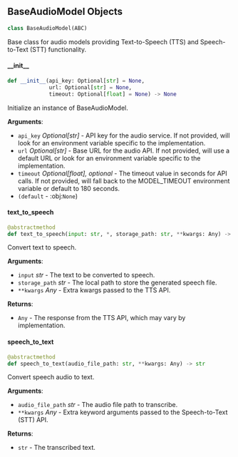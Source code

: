 <a id="camel.models.base_audio_model"></a>

<a id="camel.models.base_audio_model.BaseAudioModel"></a>

## BaseAudioModel Objects

```python
class BaseAudioModel(ABC)
```

Base class for audio models providing Text-to-Speech (TTS) and
Speech-to-Text (STT) functionality.

<a id="camel.models.base_audio_model.BaseAudioModel.__init__"></a>

#### \_\_init\_\_

```python
def __init__(api_key: Optional[str] = None,
             url: Optional[str] = None,
             timeout: Optional[float] = None) -> None
```

Initialize an instance of BaseAudioModel.

**Arguments**:

- `api_key` _Optional[str]_ - API key for the audio service. If not
  provided, will look for an environment variable specific to the
  implementation.
- `url` _Optional[str]_ - Base URL for the audio API. If not provided,
  will use a default URL or look for an environment variable
  specific to the implementation.
- `timeout` _Optional[float], optional_ - The timeout value in seconds
  for API calls. If not provided, will fall back to the
  MODEL_TIMEOUT environment variable or default to 180 seconds.
- `(default` - :obj:`None`)

<a id="camel.models.base_audio_model.BaseAudioModel.text_to_speech"></a>

#### text\_to\_speech

```python
@abstractmethod
def text_to_speech(input: str, *, storage_path: str, **kwargs: Any) -> Any
```

Convert text to speech.

**Arguments**:

- `input` _str_ - The text to be converted to speech.
- `storage_path` _str_ - The local path to store the
  generated speech file.
- `**kwargs` _Any_ - Extra kwargs passed to the TTS API.
  

**Returns**:

- `Any` - The response from the TTS API, which may vary by
  implementation.

<a id="camel.models.base_audio_model.BaseAudioModel.speech_to_text"></a>

#### speech\_to\_text

```python
@abstractmethod
def speech_to_text(audio_file_path: str, **kwargs: Any) -> str
```

Convert speech audio to text.

**Arguments**:

- `audio_file_path` _str_ - The audio file path to transcribe.
- `**kwargs` _Any_ - Extra keyword arguments passed to the
  Speech-to-Text (STT) API.
  

**Returns**:

- `str` - The transcribed text.

